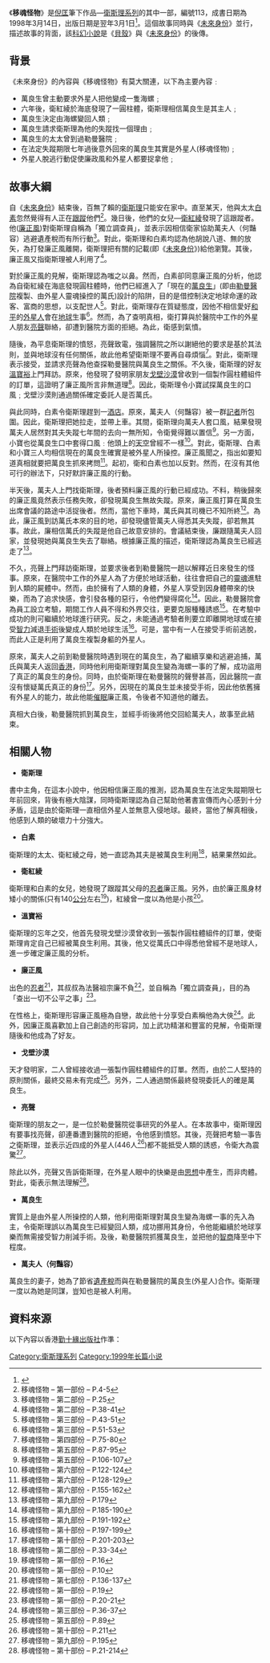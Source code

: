 {{Infobox Book | <!-- See [[Wikipedia:WikiProject_Novels|Wikipedia:WikiProject Novels]] or [[Wikipedia:WikiProject_Books|Wikipedia:WikiProject Books]] -->
| name          = 移
| title_orig    = 
| translator    = 
| image         = [[檔案:Movingmoster.jpg|200px]]
| image_caption = 皇冠出版社版本的《移魂怪物》
| author        = [[倪匡|倪匡]]
| illustrator   = 
| cover_artist  = 
| country       = 
| language      = [[中文|中文]]
| series        = [[衛斯理系列|衛斯理系列]]編號113
| genre         = 科幻小說
| publisher     = [[皇冠文化|皇冠出版社]]（[[台灣|台灣]]）<br>[[勤+綠出版社|勤+綠出版社]]（[[香港|香港]]）
| release_date  = 1999年3月1日
| english_release_date =
| media_type    = 
| pages         = 224頁（皇冠出版社）<br> 216頁（勤+綠出版社）
| isbn          = 9624475474
| preceded_by   = 
| followed_by   = 
}}

《'''移魂怪物'''》是[[倪匡|倪匡]]筆下作品—[[衛斯理系列|衛斯理系列]]的其中一部，編號113，成書日期為1998年3月14日，出版日期是翌年3月1日<ref>{{Cite web |url=http://www.hkbookcity.com/showbook2.php?serial_no=111836 |title=移魂怪物 |accessdate=2010-05-26 |archive-date=2013-03-06 |archive-url=https://web.archive.org/web/20130306084312/http://hkbookcity.com/showbook2.php?serial_no=111836 |dead-url=no }}</ref>。這個故事同時與《[[未來身份|未來身份]]》並行，描述故事的背面，該[[科幻小說|科幻小說]]是《[[貝殼_(小說)|貝殼]]》與《[[未來身份|未來身份]]》的後傳。

==背景==
《未來身份》的內容與《移魂怪物》有莫大關連，以下為主要內容﹕
* 萬良生曾主動要求外星人把他變成一隻海螺﹔
* 六年後，衛紅綾於海底發現了一圓柱體，衛斯理相信萬良生是其主人﹔
* 萬良生決定由海螺變回人類﹔
* 萬良生請求衛斯理為他的失蹤找一個理由﹔
* 萬良生的太太曾到過勒曼醫院﹔
* 在法定失蹤期限七年過後意外回來的萬良生其實是外星人(移魂怪物)﹔
* 外星人脫逃行動促使廉政風和外星人都要捉拿他﹔

==故事大綱==
自《[[未來身份|未來身份]]》結束後，百無了賴的[[衛斯理|衛斯理]]只能安在家中。直至某天，他與太太[[白素|白素]]忽然覺得有人正在[[跟蹤|跟蹤]]他們<ref>移魂怪物 – 第一部份 – P.4-5</ref>。幾日後，他們的女兒—[[衛紅綾|衛紅綾]]發現了這跟蹤者。他([[廉正風|廉正風]])對衛斯理自稱為「獨立調查員」，並表示因相信衛家協助萬夫人（何豔容）逃避遺產稅而有所行動<ref>移魂怪物 – 第二部份 – P.25</ref>。對此，衛斯理和白素均認為他胡說八道、無的放矢，為打發廉正風離開，衛斯理把有關的記載(即《[[未來身份|未來身份]]》)給他瀏覽。其後，廉正風又指衛斯理被人利用了<ref>移魂怪物 – 第二部份 – P.38-41</ref>。

對於廉正風的見解，衛斯理認為嗤之以鼻。然而，白素卻同意廉正風的分析，他認為自衛紅綾在海底發現圓柱體時，他們已經進入了「現在的[[萬良生|萬良生]]」(即由[[勒曼醫院|勒曼醫院]]複製、由外星人靈魂操控的萬氏)設計的陷阱，目的是借控制決定地球命運的政客、富商的思想，以支配世人<ref>移魂怪物 – 第三部份 – P.43-51</ref>。對此，衛斯理存在質疑態度，因他不相信愛好[[和平|和平]]的[[外星人|外星人]]會在[[地球|地球]]生事<ref>移魂怪物 – 第三部份 – P.51-53</ref>。然而，為了查明真相，衛打算與於醫院中工作的外星人朋友[[亮聲|亮聲]]聯絡，卻遭到醫院方面的拒絕。為此，衛感到氣憤。

隨後，為平息衛斯理的憤怒，亮聲致電，強調醫院之所以謝絕他的要求是基於其法則，並與地球沒有任何關係，故此他希望衛斯理不要再自尋煩惱<ref>移魂怪物 – 第四部份 – P.75-80</ref>。對此，衛斯理表示接受，並請求亮聲為他查探勒曼醫院與萬良生之關係。不久後，衛斯理的好友[[溫寶裕|溫寶裕]]上門拜訪。原來，他發現了發明家朋友[[戈壁沙漠_(衛斯理系列)|戈壁沙漠]]曾收到一個製作圓柱體組件的訂單，這證明了廉正風所言非無道理<ref>移魂怪物 – 第五部份 – P.87-95</ref>。因此，衛斯理令小寶試探萬良生的口風﹔戈壁沙漠則通過關係確定委託人是否萬氏。

與此同時，白素令衛斯理趕到一[[酒店|酒店]]。原來，萬夫人（何豔容）被一群[[記者|記者]]所包圍。因此，衛斯理把她拉走，並帶上車。其間，衛斯理向萬夫人套口風，結果發現萬夫人居然對其夫失蹤七年間的去向一無所知，令衛覺得難以置信<ref>移魂怪物 – 第五部份 – P.106-107</ref>。另一方面，小寶也從萬良生口中套得口風﹕他頭上的[[天空|天空]]曾經不一樣<ref>移魂怪物 – 第六部份 – P.122-124</ref>。對此，衛斯理、白素和小寶三人均相信現在的萬良生確實是被外星人所操控。廉正風聞之，指出如要知道真相就要把萬良生抓來拷問<ref>移魂怪物 – 第六部份 – P.128-129</ref>。起初，衛和白素也加以反對。然而，在沒有其他可行的辦法下，只好默許廉正風的行動。

半天後，萬夫人上門找衛斯理，後者預料廉正風的行動已經成功。不料，稍後歸來的廉正風竟然表示任務失敗，卻發現萬良生無故失蹤。原來，廉正風打算在萬良生出席會議的路途中活捉後者。然而，當他下車時，萬氏與其司機已不知所終<ref>移魂怪物 – 第六部份 - P.155-162</ref>。為此，廉正風到訪萬氏本來的目的地，卻發現儘管萬夫人得悉其夫失蹤，卻若無其事。故此，廉相信萬氏的失蹤是他自己故意安排的。會議結束後，廉跟隨萬夫人回家，並發現她與萬良生失去了聯絡。根據廉正風的描述，衛斯理認為萬良生已經逃走了<ref>移魂怪物 – 第九部份 – P.179</ref>。

不久，亮聲上門拜訪衛斯理，並要求後者到勒曼醫院一趟以解釋近日來發生的怪事。原來，在醫院中工作的外星人為了方便於地球活動，往往會把自己的[[靈魂|靈魂]]進駐到人類的屍體中。然而，由於擁有了人類的身體，外星人享受到因身體帶來的快樂，而為了追求快感，會引發各種的惡行，令他們變得腐化<ref>移魂怪物 – 第九部份 – P.185-190</ref>。因此，勒曼醫院會為員工設立考驗，期間工作人員不得和外界交往，更要克服種種誘惑<ref>移魂怪物 – 第九部份 – P.191-192</ref>。在考驗中成功的則可繼續於地球進行研究。反之，未能通過考驗者則要立即離開地球或在接受[[智力|智力]]減退[[手術|手術]]後變成人類於地球生活<ref>移魂怪物 – 第十部份 – P.197-199</ref>。可是，當中有一人在接受手術前逃脫，而此人正是利用了萬良生複製身軀的外星人。

原來，萬夫人之前到勒曼醫院時遇到現在的萬良生，為了繼續享樂和逃避追捕，萬氏與萬夫人返回[[香港|香港]]，同時他利用衛斯理對萬良生變為海螺一事的了解，成功盜用了真正的萬良生的身份。同時，由於衛斯理在勒曼醫院的聲譽甚高，因此醫院一直沒有懷疑萬氏真正的身份<ref>移魂怪物 – 第十部份 – P.201-203</ref>。另外，因現在的萬良生並未接受手術，因此他依舊擁有外星人的能力，故此他能[[催眠|催眠]]廉正風，令後者不知道他的離去。

真相大白後，勒曼醫院抓到萬良生，並經手術後將他交回給萬夫人，故事至此結束。

==相關人物==
*'''衛斯理'''
書中主角，在這本小說中，他因相信廉正風的推測，認為萬良生在法定失蹤期限七年前回來，背後有極大陰謀，同時衛斯理認為自己幫助他著書宣傳而內心感到十分矛盾，這是由於衛斯理一直相信外星人並無意入侵地球。最終，當他了解真相後，他感到人類的破壞力十分強大。

*'''白素'''
衛斯理的太太、衛紅綾之母，她一直認為其夫是被萬良生利用<ref>移魂怪物 – 第二部份 – P.33-34</ref>，結果果然如此。

*'''衛紅綾'''
衛斯理和白素的女兒，她發現了跟蹤其父母的[[忍者|忍者]]廉正風。另外，由於廉正風身材矮小的關係(只有140[[公分|公分]]左右<ref>移魂怪物 – 第一部份 – P.16</ref>)，紅綾曾一度以為他是小孩<ref>移魂怪物 – 第一部份 –  P.10</ref>。

*'''溫寶裕'''
衛斯理的忘年之交，他首先發現戈壁沙漠曾收到一張製作圓柱體組件的訂單，使衛斯理肯定自己已經被萬良生利用。其後，他又從萬氏口中得悉他曾經不是地球人，進一步確定廉正風的分析。

*'''廉正風'''
出色的[[忍者|忍者]]<ref>移魂怪物 – 第七部份 - P.136-137</ref>，其叔叔為法醫祖宗廉不負<ref>移魂怪物 – 第一部份 – P.19</ref>，並自稱為「獨立調查員」，目的為「查出一切不公平之事」<ref>移魂怪物 – 第一部份 – P.20-21</ref>。

在性格上，衛斯理形容廉正風極為自戀，故此他十分享受白素稱他為大俠<ref>移魂怪物 – 第三部份 – P.36-37</ref>。此外，因廉正風喜歡加上自己創造的形容詞，加上武功精湛和豐富的見解，令衛斯理隨後和他成為了好友。

*'''戈壁沙漠'''
天才發明家，二人曾經接收過一張製作圓柱體組件的訂單。然而，由於二人堅持的原則關係，最終交易未有完成<ref>移魂怪物 – 第五部份 – P.89</ref>。另外，二人通過關係最終發現委託人的確是萬良生。

*'''亮聲'''
衛斯理的朋友之一，是一位於勒曼醫院從事研究的外星人。在本故事中，衛斯理因有要事找亮聲，卻連番遭到醫院的拒絕，令他感到憤怒。其後，亮聲把考驗一事告之衛斯理，並表示近四成的外星人(446人<ref>移魂怪物 – 第十部份 – P.211</ref>)都不能抵受人類的誘惑，令衛大為震驚<ref>移魂怪物 – 第九部份 – P.195</ref>。

除此以外，亮聲又告訴衛斯理，在外星人眼中的快樂是由[[思想|思想]]中產生，而非肉體。對此，衛表示無法理解<ref>移魂怪物 – 第十部份 – P.21-214</ref>。

*'''萬良生'''
實質上是由外星人所操控的人類，他利用衛斯理對萬良生變為海螺一事的先入為主，令衛斯理誤以為萬良生已經變回人類，成功挪用其身份，令他能繼續於地球享樂而無需接受智力削減手術。及後，勒曼醫院抓獲萬良生，並把他的[[智商|智商]]降至中下程度。

*'''萬夫人（何豔容）'''
萬良生的妻子，她為了節省[[遺產稅|遺產稅]]而與在勒曼醫院的萬良生(外星人)合作。衛斯理一度以為她是同謀，豈知也是被人利用。

==資料來源==
以下內容以香港[[勤十緣出版社|勤十緣出版社]]作準：
{{reflist|3}}

{{s-start}}
{{s-bef | before=112 [[未來身份|未來身份]]}}
{{s-ttl | title=衛斯理系列（按編號） | years=113}}
{{s-aft | after=114 [[人面組合|人面組合]]}}
{{end box}}

{{衛斯理系列}}

[[Category:衛斯理系列|Category:衛斯理系列]]
[[Category:1999年长篇小说|Category:1999年长篇小说]]